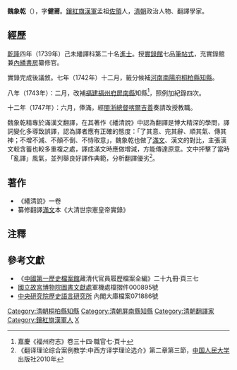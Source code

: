 {{noteTA
|reason=5
|T=zh:象乾; zh-hans:象乾; zh-hant:象乾; zh-tw:象乾;
|1=zh:象乾; zh-hans:象乾; zh-hant:象乾; zh-tw:象乾;
}}
'''魏象乾'''（{{bd|？年||？年|catIdx=W魏}}），字'''健莆'''。[[鑲紅旗|鑲紅旗]][[漢軍|漢軍]]孟{{僻字|𦅀|糸尋}}祖[[佐領|佐領]]人，[[清朝|清朝]]政治人物、翻譯學家。

== 經歷 ==
[[乾隆|乾隆]]四年（1739年）己未繙譯科第二十名[[進士|進士]]。授[[實錄館|實錄館]]七品[[筆帖式|筆帖式]]，充實錄館兼[[內繙書房|內繙書房]]纂修官。

實錄完成後議敘。七年（1742年）十二月，籤分候補[[河南|河南]][[南陽府|南陽府]][[桐柏縣|桐柏縣]][[知縣|知縣]]。

八年（1743年）：二月，改補[[福建|福建]][[福州府|福州府]][[屏南縣|屏南縣]]知縣<ref>嘉慶《福州府志》卷三十四·職官七·頁十</ref>，照例加紀錄四次。

十二年（1747年）：六月，俸滿，經[[閩浙總督|閩浙總督]][[喀爾吉善|喀爾吉善]]奏請改授教職。

魏象乾精專於滿漢文翻譯，在其著作《繙清說》中認為翻譯是博大精深的學問，譯詞變化多導致誤譯，認為譯者應有正確的態度：「了其意、完其辭、順其氣、傳其神；不增不減、不顛不倒、不恃取意」，魏象乾也做了[[滿文|滿文]]、漢文的對比，主張漢文較含蓄也較多重複之處，譯成滿文時應做增減，方能傳達原意。文中抨擊了當時「亂譯」風氣，並列舉良好譯作典範，分析翻譯優劣<ref>《翻译理论综合案例教学:中西方译学理论选介》第二章第三節，[[中国人民大学|中国人民大学]]出版社2010年</ref>。

==著作==
*《繙清說》一卷
*纂修翻譯[[滿文|滿文]]本《大清世宗憲皇帝實錄》

==注釋==
<div class="references-small">
<references></references>
</div>
==參考文獻==
*《[[中國第一歷史檔案館|中國第一歷史檔案館]]藏清代官員履歷檔案全編》二十九冊·頁三七
*[[國立故宮博物院|國立故宮博物院]][https://web.archive.org/web/20110219061109/http://www.npm.gov.tw/zh-tw/learning/library/info.htm 圖書文獻處]軍機處檔摺件000895號
*[[中央研究院|中央研究院]][http://www.ihp.sinica.edu.tw/ 歷史語言研究所] {{Wayback|url=http://www.ihp.sinica.edu.tw/ |date=20100424033054 }}內閣大庫檔案071886號

{{乾隆四年己未科繙譯進士金榜}}
{{DEFAULTSORT:W魏}}
[[Category:清朝桐柏縣知縣|Category:清朝桐柏縣知縣]]
[[Category:清朝屏南縣知縣|Category:清朝屏南縣知縣]]
[[Category:清朝翻譯家|Category:清朝翻譯家]]
[[Category:鑲紅旗漢軍人|Category:鑲紅旗漢軍人]]
[[Category:魏姓|X]]